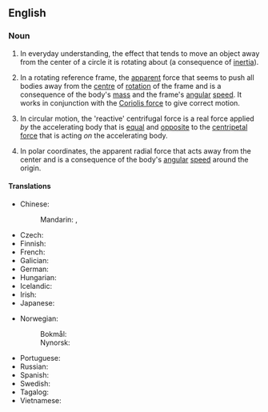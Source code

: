 {{also|centrifugal-force}}
==English==
{{wikipedia}}
{{rfm|en}}

===Noun===
{{en-noun|~}}

# In everyday understanding, the effect that tends to move an object away from the center of a circle it is rotating about (a consequence of [[inertia]]).
# {{lb|en|physics}} In a rotating reference frame, the [[apparent]] force that seems to push all bodies away from the [[centre]] of [[rotation]] of the frame and is a consequence of the body's [[mass]] and the frame's [[angular]] [[speed]]. It works in conjunction with the [[Coriolis force]] to give correct motion.
# {{lb|en|physics}} In circular motion, the 'reactive' centrifugal force is a real force applied ''by'' the accelerating body that is [[equal]] and [[opposite]] to the [[centripetal force]] that is acting ''on'' the accelerating body.
# {{lb|en|physics}} In polar coordinates, the apparent radial force that acts away from the center and is a consequence of the body's [[angular]] [[speed]] around the origin.

====Translations====
{{trans-top|force}}
* Chinese:
*: Mandarin: {{t+|cmn|離心力}}, {{t+|cmn|离心力|tr=líxīnlì}}
* Czech: {{t|cs|odstředivá síla|f}}
* Finnish: {{t|fi|keskipakoisvoima}}
* French: {{t|fr|force centrifuge|f}}
* Galician: {{t+|gl|forza centrífuga|f}}
* German: {{t+|de|Zentrifugalkraft|f}}
* Hungarian: {{t+|hu|centrifugális erő}}
* Icelandic: {{t|is|miðflóttakraftur|m}}
* Irish: {{t|ga|fórsa lártheifeach|m}}
* Japanese: {{t+|ja|遠心力|tr=えんしんりょく, enshinryoku|sc=Jpan}}
{{trans-mid}}
* Norwegian:
*: Bokmål: {{t|no|sentrifugalkraft|m|f}}
*: Nynorsk: {{t|nn|sentrifugalkraft|f}}
* Portuguese: {{t+|pt|força centrífuga|f}}
* Russian: {{t|ru|центробе́жная си́ла|f}}
* Spanish: {{t|es|fuerza centrífuga|f}}
* Swedish: {{t|sv|centrifugalkraft|c}}
* Tagalog: {{t|tl|basisig}}
* Vietnamese: {{t|vi|lực li tâm}}
{{trans-bottom}}